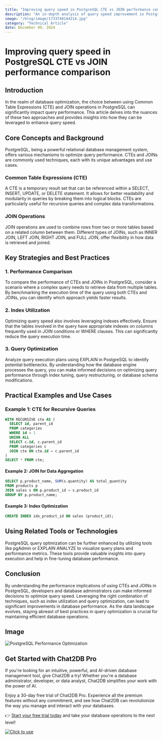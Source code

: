 ```yaml
---
title: "Improving query speed in PostgreSQL CTE vs JOIN performance comparison"
description: "An in-depth analysis of query speed improvement in PostgreSQL using Common Table Expressions (CTE) and JOIN operations."
image: "/blog/image/1733740144214.jpg"
category: "Technical Article"
date: December 09, 2024
---
```


# Improving query speed in PostgreSQL CTE vs JOIN performance comparison

## Introduction

In the realm of database optimization, the choice between using Common Table Expressions (CTE) and JOIN operations in PostgreSQL can significantly impact query performance. This article delves into the nuances of these two approaches and provides insights into how they can be leveraged to enhance query speed.

## Core Concepts and Background

PostgreSQL, being a powerful relational database management system, offers various mechanisms to optimize query performance. CTEs and JOINs are commonly used techniques, each with its unique advantages and use cases.

### Common Table Expressions (CTE)

A CTE is a temporary result set that can be referenced within a SELECT, INSERT, UPDATE, or DELETE statement. It allows for better readability and modularity in queries by breaking them into logical blocks. CTEs are particularly useful for recursive queries and complex data transformations.

### JOIN Operations

JOIN operations are used to combine rows from two or more tables based on a related column between them. Different types of JOINs, such as INNER JOIN, LEFT JOIN, RIGHT JOIN, and FULL JOIN, offer flexibility in how data is retrieved and joined.

## Key Strategies and Best Practices

### 1. Performance Comparison

To compare the performance of CTEs and JOINs in PostgreSQL, consider a scenario where a complex query needs to retrieve data from multiple tables. By benchmarking the execution time of the query using both CTEs and JOINs, you can identify which approach yields faster results.

### 2. Index Utilization

Optimizing query speed also involves leveraging indexes effectively. Ensure that the tables involved in the query have appropriate indexes on columns frequently used in JOIN conditions or WHERE clauses. This can significantly reduce the query execution time.

### 3. Query Optimization

Analyze query execution plans using EXPLAIN in PostgreSQL to identify potential bottlenecks. By understanding how the database engine processes the query, you can make informed decisions on optimizing query performance through index tuning, query restructuring, or database schema modifications.

## Practical Examples and Use Cases

### Example 1: CTE for Recursive Queries

```sql
WITH RECURSIVE cte AS (
  SELECT id, parent_id
  FROM categories
  WHERE id = 1
  UNION ALL
  SELECT c.id, c.parent_id
  FROM categories c
  JOIN cte ON cte.id = c.parent_id
)
SELECT * FROM cte;
```

#### Example 2: JOIN for Data Aggregation

```sql
SELECT p.product_name, SUM(s.quantity) AS total_quantity
FROM products p
JOIN sales s ON p.product_id = s.product_id
GROUP BY p.product_name;
```

#### Example 3: Index Optimization

```sql
CREATE INDEX idx_product_id ON sales (product_id);
```

## Using Related Tools or Technologies

PostgreSQL query optimization can be further enhanced by utilizing tools like pgAdmin or EXPLAIN ANALYZE to visualize query plans and performance metrics. These tools provide valuable insights into query execution and help in fine-tuning database performance.

## Conclusion

By understanding the performance implications of using CTEs and JOINs in PostgreSQL, developers and database administrators can make informed decisions to optimize query speed. Leveraging the right combination of techniques, such as index utilization and query optimization, can lead to significant improvements in database performance. As the data landscape evolves, staying abreast of best practices in query optimization is crucial for maintaining efficient database operations.

## Image

![PostgreSQL Performance Optimization](https://example.com/postgresql-performance-optimization.jpg)

## Get Started with Chat2DB Pro

If you're looking for an intuitive, powerful, and AI-driven database management tool, give Chat2DB a try! Whether you're a database administrator, developer, or data analyst, Chat2DB simplifies your work with the power of AI.

Enjoy a 30-day free trial of Chat2DB Pro. Experience all the premium features without any commitment, and see how Chat2DB can revolutionize the way you manage and interact with your databases.

👉 [Start your free trial today](https://chat2db.ai/pricing) and take your database operations to the next level!


[![Click to use](/image/blog/bg/chat2db.jpg)](https://chat2db.ai/)
